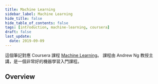 ```yaml
---
title: Machine Learning
sidebar_label: Machine Learning
hide_title: false
hide_table_of_contents: false
tags: [introduction, machine-learning, coursera]
draft: false
last_update:
  date: 2019-09-09
---
```


這個筆記對應 Coursera 課程 [Machine Learning](https://www.coursera.org/learn/machine-learning)。 課程由 Andrew Ng 教授主講，是一個非常好的機器學習入門課程。


## Overview

<DocCardList />
